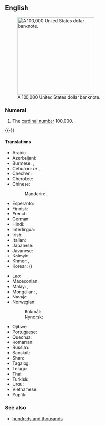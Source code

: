 ==English==
{{enum|ten thousand|million|cardinal number|100,000|lang=en}}
[[File:100000-dollar.jpg|thumb|250px|upright|A 100,000 United States dollar banknote.]]

===Numeral===
{{head|en|numeral}}

# {{lb|en|cardinal}} The [[cardinal number]] 100,000.
{{-}}

====Translations====
{{trans-top|100,000}}
* Arabic: {{t|ar|مِائَة أَلْف|tr=miʾat ʾalf}}
* Azerbaijani: {{t|az|yüz min}}
* Burmese: {{t+|my|သိန်း}}, {{t|my|တစ်သိန်း}}
* Cebuano: {{t|ceb|usa ka gatos libo}} ''or'' {{t|ceb|gatos libo}}, {{t|ceb|napulo ka laksa}}
* Chechen: {{t|ce|бӏе эзар}}
* Cherokee: {{t|chr|ᏐᏬ ᏍᎪᎯᏥᏆ ᎢᏯᎦᏴᎵ}}
* Chinese:
*: Mandarin: {{t+|cmn|十萬|sc=Hani}}, {{t+|cmn|十万|tr=shíwàn|sc=Hani}}
* Esperanto: {{t|eo|cent mil}}
* Finnish: {{t|fi|satatuhatta}}
* French: {{t+|fr|cent-mille|m}}
* German: {{t+|de|hunderttausend}}
* Hindi: {{t+|hi|लाख|m|tr=lākh}}
* Interlingua: {{t|ia|cento milles}}
* Irish: {{t|ga|céad míle}}
* Italian: {{t+|it|centomila}}
* Japanese: {{t|ja|十万|tr=じゅうまん, jūman}}
* Javanese: {{t|jv|kethi}}
* Kalmyk: {{t|xal|бум}}
* Khmer: {{t|km|មួយសែន}}, {{t+|km|សែន|tr=saen}}
* Korean: {{t|ko|십만}} ({{t|ko|十萬|sc=Hani}})
{{trans-mid}}
* Lao: {{t|lo|ແສນ}}
* Macedonian: {{t|mk|сто илјади}}
* Malay: {{t|ms|ratus ribu}}, {{t|ms|keti}}
* Mongolian: {{t+|mn|бум}}, {{t+|mn|лагшаа}}
* Navajo: {{t|nv|tʼááłáhádí neeznádiin mííl}}
* Norwegian:
*: Bokmål: {{t|nb|hundretusen|n}}
*: Nynorsk: {{t|nn|hundretusen|n}}
* Ojibwe: {{t|oj|ningodwaak daso-midaaswaak}}
* Portuguese: {{t|pt|cem mil}}
* Quechua: {{t|qu|pachak waranqa}}
* Romanian: {{t|ro|o sută de mii}}
* Russian: {{t|ru|сто ты́сяч}}
* Sanskrit: {{t+|sa|लक्ष}}
* Shan: {{t|shn|သႅၼ်}}
* Tagalog: {{t|tl|yuta}}
* Telugu: {{t+|te|లక్ష}}
* Thai: {{t+|th|แสน}}
* Turkish: {{t|tr|yüz bin}}
* Urdu: {{t|ur|لاکھ|m|tr=lākh}}
* Vietnamese: {{t|vi|trăm nghìn}}
* Yup'ik: {{t|esu|qulen tiissitsaat}}
{{trans-bottom}}

===See also===
* [[hundreds and thousands]]